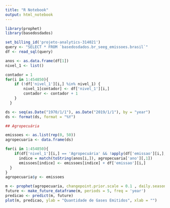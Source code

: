 ---
title: "R Notebook"
output: html_notebook
---

```{r}
library(prophet)
library(basedosdados)

```

```{r}
set_billing_id('projeto-analytics-314021')
query <- "SELECT * FROM `basedosdados.br_seeg_emissoes.brasil`"
df <- read_sql(query)

```

```{r}
anos <- as.data.frame(df[1])
nivel_1 <- list()

contador = 1
for(i in 1:454850){
    if (!df['nivel_1'][i,] %in% nivel_1) {
        nivel_1[contador] <- df['nivel_1'][i,]
        contador <- contador + 1
    }
  }

ds <- seq(as.Date("1970/1/1"), as.Date("2019/1/1"), by = "year")
ds <- format(ds, format = "%Y")

## Agropecuária

emissoes <- as.list(rep(0, 50))
agropecuaria <- data.frame(ds) 

for(i in 1:454850){
    if(df['nivel_1'][i,] == 'Agropecuária' && !apply(df['emissao'][i,], 1, is.na)) {
      indice = match(toString(anos[i,]), agropecuaria['ano'][,1])
      emissoes[indice] <- emissoes[indice] + df['emissao'][i,]
  }
}
agropecuaria$y <- emissoes

m <- prophet(agropecuaria, changepoint.prior.scale = 0.1 , daily.seasonality = F, weekly.seasonality = F, interval.width = 0.2, seasonality.mode = "multiplicative")
future <- make_future_dataframe(m, periods = 5, freq = 'year')
predicao <- predict(m, future)
plot(m, predicao, ylab = "Quantidade de Gases Emitidos", xlab = "")


```





















